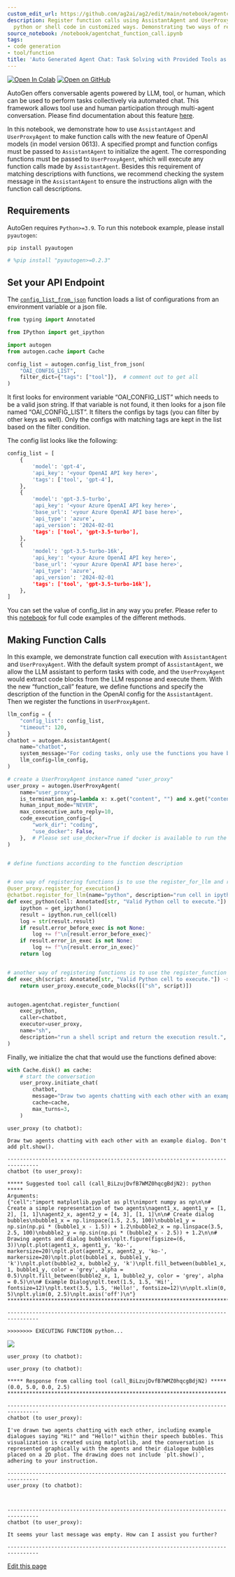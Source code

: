```yaml
---
custom_edit_url: https://github.com/ag2ai/ag2/edit/main/notebook/agentchat_function_call.ipynb
description: Register function calls using AssistantAgent and UserProxyAgent to execute
  python or shell code in customized ways. Demonstrating two ways of registering functions.
source_notebook: /notebook/agentchat_function_call.ipynb
tags:
- code generation
- tool/function
title: 'Auto Generated Agent Chat: Task Solving with Provided Tools as Functions'
---
```


<a href="https://colab.research.google.com/github/ag2ai/ag2/blob/main/notebook/agentchat_function_call.ipynb" class="colab-badge" target="_blank"><img noZoom src="https://colab.research.google.com/assets/colab-badge.svg" alt="Open In Colab" /></a>
<a href="https://github.com/ag2ai/ag2/blob/main/notebook/agentchat_function_call.ipynb" class="github-badge" target="_blank"><img noZoom src="https://img.shields.io/badge/Open%20on%20GitHub-grey?logo=github" alt="Open on GitHub" /></a>




AutoGen offers conversable agents powered by LLM, tool, or human, which
can be used to perform tasks collectively via automated chat. This
framework allows tool use and human participation through multi-agent
conversation. Please find documentation about this feature
[here](https://docs.ag2.ai/docs/Use-Cases/agent_chat).

In this notebook, we demonstrate how to use `AssistantAgent` and
`UserProxyAgent` to make function calls with the new feature of OpenAI
models (in model version 0613). A specified prompt and function configs
must be passed to `AssistantAgent` to initialize the agent. The
corresponding functions must be passed to `UserProxyAgent`, which will
execute any function calls made by `AssistantAgent`. Besides this
requirement of matching descriptions with functions, we recommend
checking the system message in the `AssistantAgent` to ensure the
instructions align with the function call descriptions.

## Requirements

AutoGen requires `Python>=3.9`. To run this notebook example, please
install `pyautogen`:

```bash
pip install pyautogen
```


```python
# %pip install "pyautogen>=0.2.3"
```

## Set your API Endpoint

The
[`config_list_from_json`](https://docs.ag2.ai/docs/api-reference/autogen/config_list_from_json#config-list-from-json)
function loads a list of configurations from an environment variable or
a json file.

```python
from typing import Annotated

from IPython import get_ipython

import autogen
from autogen.cache import Cache

config_list = autogen.config_list_from_json(
    "OAI_CONFIG_LIST",
    filter_dict={"tags": ["tool"]},  # comment out to get all
)
```

It first looks for environment variable “OAI_CONFIG_LIST” which needs to
be a valid json string. If that variable is not found, it then looks for
a json file named “OAI_CONFIG_LIST”. It filters the configs by tags (you
can filter by other keys as well). Only the configs with matching tags
are kept in the list based on the filter condition.

The config list looks like the following:

```python
config_list = [
    {
        'model': 'gpt-4',
        'api_key': '<your OpenAI API key here>',
        'tags': ['tool', 'gpt-4'],
    },
    {
        'model': 'gpt-3.5-turbo',
        'api_key': '<your Azure OpenAI API key here>',
        'base_url': '<your Azure OpenAI API base here>',
        'api_type': 'azure',
        'api_version': '2024-02-01
        'tags': ['tool', 'gpt-3.5-turbo'],
    },
    {
        'model': 'gpt-3.5-turbo-16k',
        'api_key': '<your Azure OpenAI API key here>',
        'base_url': '<your Azure OpenAI API base here>',
        'api_type': 'azure',
        'api_version': '2024-02-01
        'tags': ['tool', 'gpt-3.5-turbo-16k'],
    },
]
```

You can set the value of config_list in any way you prefer. Please refer
to this
[notebook](https://github.com/ag2ai/ag2/blob/main/website/docs/topics/llm_configuration.ipynb)
for full code examples of the different methods.

## Making Function Calls

In this example, we demonstrate function call execution with
`AssistantAgent` and `UserProxyAgent`. With the default system prompt of
`AssistantAgent`, we allow the LLM assistant to perform tasks with code,
and the `UserProxyAgent` would extract code blocks from the LLM response
and execute them. With the new “function_call” feature, we define
functions and specify the description of the function in the OpenAI
config for the `AssistantAgent`. Then we register the functions in
`UserProxyAgent`.

```python
llm_config = {
    "config_list": config_list,
    "timeout": 120,
}
chatbot = autogen.AssistantAgent(
    name="chatbot",
    system_message="For coding tasks, only use the functions you have been provided with. Reply TERMINATE when the task is done.",
    llm_config=llm_config,
)

# create a UserProxyAgent instance named "user_proxy"
user_proxy = autogen.UserProxyAgent(
    name="user_proxy",
    is_termination_msg=lambda x: x.get("content", "") and x.get("content", "").rstrip().endswith("TERMINATE"),
    human_input_mode="NEVER",
    max_consecutive_auto_reply=10,
    code_execution_config={
        "work_dir": "coding",
        "use_docker": False,
    },  # Please set use_docker=True if docker is available to run the generated code. Using docker is safer than running the generated code directly.
)


# define functions according to the function description


# one way of registering functions is to use the register_for_llm and register_for_execution decorators
@user_proxy.register_for_execution()
@chatbot.register_for_llm(name="python", description="run cell in ipython and return the execution result.")
def exec_python(cell: Annotated[str, "Valid Python cell to execute."]) -> str:
    ipython = get_ipython()
    result = ipython.run_cell(cell)
    log = str(result.result)
    if result.error_before_exec is not None:
        log += f"\n{result.error_before_exec}"
    if result.error_in_exec is not None:
        log += f"\n{result.error_in_exec}"
    return log


# another way of registering functions is to use the register_function
def exec_sh(script: Annotated[str, "Valid Python cell to execute."]) -> str:
    return user_proxy.execute_code_blocks([("sh", script)])


autogen.agentchat.register_function(
    exec_python,
    caller=chatbot,
    executor=user_proxy,
    name="sh",
    description="run a shell script and return the execution result.",
)
```

Finally, we initialize the chat that would use the functions defined
above:

```python
with Cache.disk() as cache:
    # start the conversation
    user_proxy.initiate_chat(
        chatbot,
        message="Draw two agents chatting with each other with an example dialog. Don't add plt.show().",
        cache=cache,
        max_turns=3,
    )
```

``` text
user_proxy (to chatbot):

Draw two agents chatting with each other with an example dialog. Don't add plt.show().

--------------------------------------------------------------------------------
chatbot (to user_proxy):

***** Suggested tool call (call_BiLzujDvfB7WMZ0hqcgBdjN2): python *****
Arguments: 
{"cell":"import matplotlib.pyplot as plt\nimport numpy as np\n\n# Create a simple representation of two agents\nagent1_x, agent1_y = [1, 2], [1, 1]\nagent2_x, agent2_y = [4, 3], [1, 1]\n\n# Create dialog bubbles\nbubble1_x = np.linspace(1.5, 2.5, 100)\nbubble1_y = np.sin(np.pi * (bubble1_x - 1.5)) + 1.2\nbubble2_x = np.linspace(3.5, 2.5, 100)\nbubble2_y = np.sin(np.pi * (bubble2_x - 2.5)) + 1.2\n\n# Drawing agents and dialog bubbles\nplt.figure(figsize=(6, 3))\nplt.plot(agent1_x, agent1_y, 'ko-', markersize=20)\nplt.plot(agent2_x, agent2_y, 'ko-', markersize=20)\nplt.plot(bubble1_x, bubble1_y, 'k')\nplt.plot(bubble2_x, bubble2_y, 'k')\nplt.fill_between(bubble1_x, 1, bubble1_y, color = 'grey', alpha = 0.5)\nplt.fill_between(bubble2_x, 1, bubble2_y, color = 'grey', alpha = 0.5)\n\n# Example Dialog\nplt.text(1.5, 1.5, 'Hi!', fontsize=12)\nplt.text(3.5, 1.5, 'Hello!', fontsize=12)\n\nplt.xlim(0, 5)\nplt.ylim(0, 2.5)\nplt.axis('off')\n"}
***********************************************************************

--------------------------------------------------------------------------------

>>>>>>>> EXECUTING FUNCTION python...
```

![](agentchat_function_call_files/figure-markdown_strict/cell-5-output-2.png)

``` text
user_proxy (to chatbot):

user_proxy (to chatbot):

***** Response from calling tool (call_BiLzujDvfB7WMZ0hqcgBdjN2) *****
(0.0, 5.0, 0.0, 2.5)
**********************************************************************

--------------------------------------------------------------------------------
chatbot (to user_proxy):

I've drawn two agents chatting with each other, including example dialogues saying "Hi!" and "Hello!" within their speech bubbles. This visualization is created using matplotlib, and the conversation is represented graphically with the agents and their dialogue bubbles placed on a 2D plot. The drawing does not include `plt.show()`, adhering to your instruction.

--------------------------------------------------------------------------------
user_proxy (to chatbot):



--------------------------------------------------------------------------------
chatbot (to user_proxy):

It seems your last message was empty. How can I assist you further?

--------------------------------------------------------------------------------
```

<div className="edit-url-container">
    <a className="edit-url" href="https://github.com/ag2ai/ag2/edit/main/notebook/agentchat_function_call.ipynb" target='_blank'><Icon icon="pen" iconType="solid" size="13px"/> Edit this page</a>
</div>
